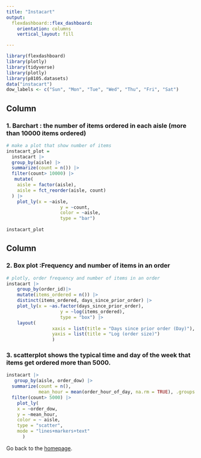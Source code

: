 ```yaml
---
title: "Instacart"
output: 
  flexdashboard::flex_dashboard:
    orientation: columns
    vertical_layout: fill

---
```


```r
library(flexdashboard)
library(plotly)
library(tidyverse)
library(plotly)
library(p8105.datasets)
data("instacart")
dow_labels <- c("Sun", "Mon", "Tue", "Wed", "Thu", "Fri", "Sat")
```

Column {data-width=650}
-----------------------------------------------------------------------

### 1. Barchart : the number of items ordered in each aisle (more than 10000 items ordered)
```r
# make a plot that show number of items
instacart_plot =
  instacart |>
  group_by(aisle) |>
  summarize(count = n()) |>
  filter(count> 10000) |>
   mutate(
    aisle = factor(aisle),
    aisle = fct_reorder(aisle, count)
  ) |>
  	plot_ly(x = ~aisle,
					y = ~count,
					color = ~aisle,
					type = "bar") 
  
instacart_plot
```

Column {data-width=350}
-----------------------------------------------------------------------

### 2. Box plot :Frequency and number of items in an order

```r
# plotly, order frequency and number of items in an order
instacart |>
	group_by(order_id)|>
	mutate(items_ordered = n()) |>
	distinct(items_ordered, days_since_prior_order) |>
	plot_ly(x = ~as.factor(days_since_prior_order),
					y = ~log(items_ordered),
					type = "box") |>
	layout(
				 xaxis = list(title = "Days since prior order (Day)"),
				 yaxis = list(title = "Log (order size)")
				 )

```

### 3.  scatterplot shows the typical time and day of the week that items get ordered more than 5000.

```r
instacart |>
   group_by(aisle, order_dow) |>
  summarize(count = n(),
            mean_hour = mean(order_hour_of_day, na.rm = TRUE), .groups = "drop")  |>
  filter(count> 5000) |>
    plot_ly(
    x = ~order_dow,
    y = ~mean_hour,
    color = ~ aisle,
    type = "scatter",
    mode = "lines+markers+text"
      )
```

Go back to the [homepage](index.html).
